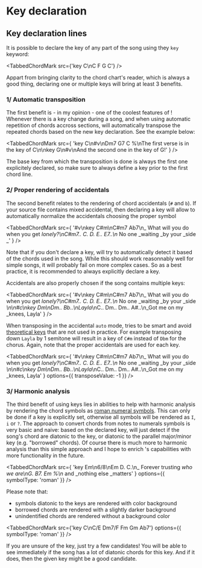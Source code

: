 
# Key declaration

## Key declaration lines

It is possible to declare the key of any part of the song using they `key` keyword:

<TabbedChordMark src={'key C\nC F G C'} />

Appart from bringing clarity to the chord chart's reader, which is always a good thing, declaring one or multiple keys will bring at least 3 benefits.

### 1/ Automatic transposition

The first benefit is - in my opinion - one of the coolest features of <CM />!
Whenever there is a key change during a song, and when using automatic repetition of chords accross sections, <CM /> will automatically transpose the repeated chords based on the new key declaration.
See the example below:

<TabbedChordMark
	src={
		'key C\n#v\nDm7 G7 C %\nThe first verse is in the key of C\n\nkey G\n#v\nAnd the second one in the key of G!'
	}
/>

The base key from which the transposition is done is always the first one explicitely declared, so make sure to always define a key prior to the first chord line.

### 2/ Proper rendering of accidentals

The second benefit relates to the rendering of chord accidentals (`#` and `b`).
If your source file contains mixed accidental, then declaring a key will allow <CM/> to automatically normalize the accidentals choosing the proper symbol

<TabbedChordMark
	src={
		'#v\nkey C#m\nC#m7 Ab7\n_ What will you do when you get _lonely?\nC#m7.. C. D. E.. E7..\n_ No one _waiting _by your _side _'
	}
/>

Note that if you don't declare a key, <CM/> will try to automatically detect it based of the chords used in the song.
While this should work reasonnably well for simple songs, it will probably fail on more complex cases.
So as a best practice, it is recommended to always explicitly declare a key.

Accidentals are also properly chosen if the song contains multiple keys:

<TabbedChordMark
	src={
		'#v\nkey C#m\nC#m7 Ab7\n_ What will you do when you get _lonely?\nC#m7.. C. D. E.. E7..\n_ No one _waiting _by your _side _\n\n#c\nkey Dm\nDm.. Bb..\nLayla_\nC.. Dm.. Dm.. A#..\n_Got me on my _knees, Layla'
	}
/>

When transposing in the accidental `auto` mode, <CM/> tries to be smart and avoid [theoretical keys](https://en.wikipedia.org/wiki/Theoretical_key) that are not used in practice.
For example transposing down `Layla` by 1 semitone will result in a key of `C#m` instead of `Dbm` for the chorus. Again, note that the proper accidentals are used for each key.

<TabbedChordMark
	src={
		'#v\nkey C#m\nC#m7 Ab7\n_ What will you do when you get _lonely?\nC#m7.. C. D. E.. E7..\n_ No one _waiting _by your _side _\n\n#c\nkey Dm\nDm.. Bb..\nLayla_\nC.. Dm.. Dm.. A#..\n_Got me on my _knees, Layla'
	}
	options={{ transposeValue: -1 }}
/>

### 3/ Harmonic analysis

The third benefit of using keys lies in <CM/> abilities to help with harmonic analysis by rendering the chord symbols as [roman numeral symbols](https://en.wikipedia.org/wiki/Roman_numeral_analysis).
This can only be done if a key is explicitly set, otherwise all symbols will be rendered as `I`, `i` or `?`.
The approach to convert chords from notes to numerals symbols is very basic and naive: based on the declared key, <CM/> will just detect if the song's chord are diatonic to the key,
or diatonic to the parallel major/minor key (e.g. "borrowed" chords).
Of course there is much more to harmonic analysis than this simple approach and I hope to enrich <CM/>'s capabilities with more functionality in the future.

<TabbedChordMark
	src={
		'key Em\n6/8\nEm D. C.\n_ Forever trusting _who we are\nG.  B7. Em %\n_ and _nothing else _matters'
	}
	options={{ symbolType: 'roman' }}
/>

Please note that:

-   symbols diatonic to the keys are rendered with color background
-   borrowed chords are rendered with a slightly darker background
-   unindentified chords are rendered without a background color

<TabbedChordMark
	src={'key C\nC/E Dm7/F Fm Gm Ab7'}
	options={{ symbolType: 'roman' }}
/>

If you are unsure of the key, just try a few candidates! You will be able to see immediately if the song has a lot of diatonic chords for this key.
And if it does, then the given key might be a good candidate.
